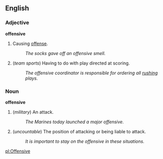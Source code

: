 ==English==

===Adjective===
'''offensive'''

# Causing [[offense]].
#: ''The socks gave off an offensive smell.''
# (''team sports'') Having to do with play directed at scoring.
#: ''The offensive coordinator is responsible for ordering all [[rushing]] plays.''

===Noun===
'''offensive'''

# (''military'') An attack.
#: ''The Marines today launched a major offensive.''
# (''uncountable'') The position of attacking or being liable to attack.
#: ''It is important to stay on the offensive in these situations.''

[[pl:Offensive]]